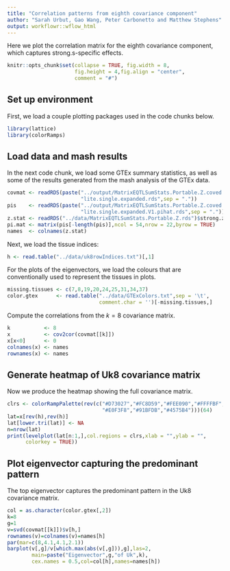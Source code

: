 ```yaml
---
title: "Correlation patterns from eighth covariance component"
author: "Sarah Urbut, Gao Wang, Peter Carbonetto and Matthew Stephens"
output: workflowr::wflow_html
---
```


Here we plot the correlation matrix for the eighth covariance
component, which captures strong.s-specific effects.

```r
knitr::opts_chunk$set(collapse = TRUE, fig.width = 8,
                      fig.height = 4,fig.align = "center",
                      comment = "#")
```

## Set up environment

First, we load a couple plotting packages used in the code chunks below.

```r
library(lattice)
library(colorRamps)
```

## Load data and mash results

In the next code chunk, we load some GTEx summary statistics, as well
as some of the results generated from the mash analysis of the GTEx
data.

```r
covmat <- readRDS(paste("../output/MatrixEQTLSumStats.Portable.Z.coved.K3.P3",
                        "lite.single.expanded.rds",sep = "."))
pis    <- readRDS(paste("../output/MatrixEQTLSumStats.Portable.Z.coved.K3.P3",
                        "lite.single.expanded.V1.pihat.rds",sep = "."))$pihat
z.stat <- readRDS("../data/MatrixEQTLSumStats.Portable.Z.rds")$strong.z
pi.mat <- matrix(pis[-length(pis)],ncol = 54,nrow = 22,byrow = TRUE)
names  <- colnames(z.stat)
```

Next, we load the tissue indices:

```r
h <- read.table("../data/uk8rowIndices.txt")[,1]
```

For the plots of the eigenvectors, we load the colours that are
conventionally used to represent the tissues in plots.

```r
missing.tissues <- c(7,8,19,20,24,25,31,34,37)
color.gtex      <- read.table("../data/GTExColors.txt",sep = '\t',
                              comment.char = '')[-missing.tissues,]
```

Compute the correlations from the $k=8$ covariance matrix.

```r
k           <- 8
x           <- cov2cor(covmat[[k]])
x[x<0]      <- 0
colnames(x) <- names
rownames(x) <- names
```

## Generate heatmap of Uk8 covariance matrix

Now we produce the heatmap showing the full covariance matrix.

```r
clrs <- colorRampPalette(rev(c("#D73027","#FC8D59","#FEE090","#FFFFBF",
                               "#E0F3F8","#91BFDB","#4575B4")))(64)
lat=x[rev(h),rev(h)]
lat[lower.tri(lat)] <- NA
n=nrow(lat)
print(levelplot(lat[n:1,],col.regions = clrs,xlab = "",ylab = "",
      colorkey = TRUE))
```

## Plot eigenvector capturing the predominant pattern

The top eigenvector captures the predominant pattern in the Uk8
covariance matrix.

```r
col = as.character(color.gtex[,2])
k=8
g=1
v=svd(covmat[[k]])$v[h,]
rownames(v)=colnames(v)=names[h]
par(mar=c(8,4.1,4.1,2.1))
barplot(v[,g]/v[which.max(abs(v[,g])),g],las=2,
        main=paste("Eigenvector",g,"of Uk",k),
        cex.names = 0.5,col=col[h],names=names[h])
````
